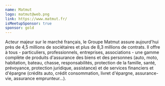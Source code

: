```yaml
---
name: Matmut
logo: matmut@web.png
link: https://www.matmut.fr/
isMeetupSponsor: true
sponsor: gold
---
```


Acteur majeur sur le marché français, le Groupe Matmut assure aujourd'hui 
près de 4,5 millions de sociétaires et plus de 8,3 millions de contrats. 
Il offre à tous - particuliers, professionnels, entreprises, associations - une 
gamme complète de produits d'assurance des biens et des personnes (auto, moto, 
habitation, bateau, chasse, responsabilités, protection de la famille, santé, 
prévoyance, protection juridique, assistance) et de services financiers et 
d'épargne (crédits auto, crédit consommation, livret d'épargne, assurance-vie, 
assurance emprunteur...).
